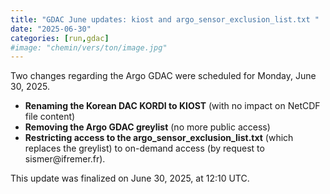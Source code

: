 ```yaml
---
title: "GDAC June updates: kiost and argo_sensor_exclusion_list.txt "
date: "2025-06-30"
categories: [run,gdac]
#image: "chemin/vers/ton/image.jpg"
---
```


Two changes regarding the Argo GDAC were scheduled for Monday, June 30, 2025.

* **Renaming the Korean DAC KORDI to KIOST** (with no impact on NetCDF file content)
* **Removing the Argo GDAC greylist** (no more public access)
* **Restricting access to the argo_sensor_exclusion_list.txt** (which replaces the greylist) to on-demand access (by request to sismer@ifremer.fr).

This update was finalized on June 30, 2025, at 12:10 UTC.